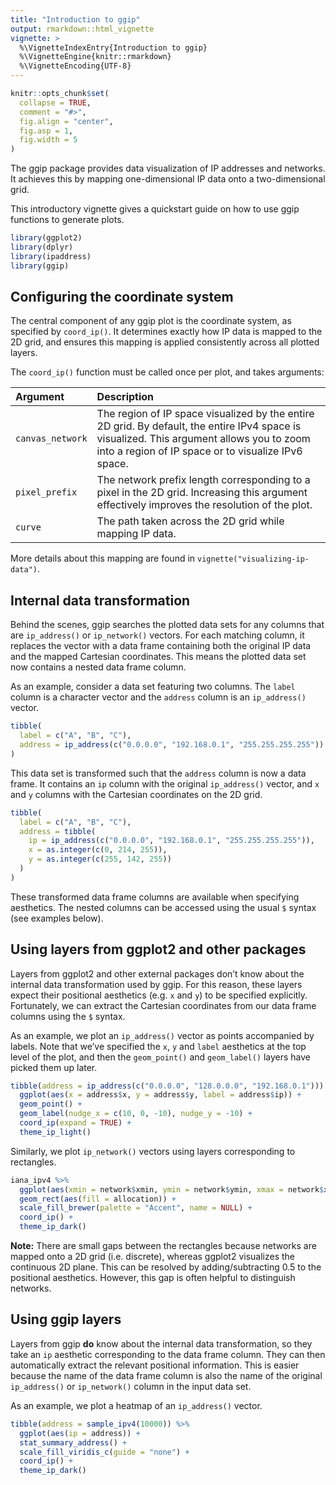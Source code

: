 ```yaml
---
title: "Introduction to ggip"
output: rmarkdown::html_vignette
vignette: >
  %\VignetteIndexEntry{Introduction to ggip}
  %\VignetteEngine{knitr::rmarkdown}
  %\VignetteEncoding{UTF-8}
---
```


```r
knitr::opts_chunk$set(
  collapse = TRUE,
  comment = "#>",
  fig.align = "center",
  fig.asp = 1,
  fig.width = 5
)
```

The ggip package provides data visualization of IP addresses and networks.
It achieves this by mapping one-dimensional IP data onto a two-dimensional grid.

This introductory vignette gives a quickstart guide on how to use ggip functions to generate plots.

```r
library(ggplot2)
library(dplyr)
library(ipaddress)
library(ggip)
```


## Configuring the coordinate system

The central component of any ggip plot is the coordinate system, as specified by `coord_ip()`.
It determines exactly how IP data is mapped to the 2D grid, and ensures this mapping is applied consistently across all plotted layers.

The `coord_ip()` function must be called once per plot, and takes arguments:

Argument  | Description
:------------ | :-----------------------------------------------------------
`canvas_network`  | The region of IP space visualized by the entire 2D grid. By default, the entire IPv4 space is visualized. This argument allows you to zoom into a region of IP space or to visualize IPv6 space.
`pixel_prefix`  | The network prefix length corresponding to a pixel in the 2D grid. Increasing this argument effectively improves the resolution of the plot.
`curve` | The path taken across the 2D grid while mapping IP data.

More details about this mapping are found in `vignette("visualizing-ip-data")`.


## Internal data transformation

Behind the scenes, ggip searches the plotted data sets for any columns that are `ip_address()` or `ip_network()` vectors.
For each matching column, it replaces the vector with a data frame containing both the original IP data and the mapped Cartesian coordinates.
This means the plotted data set now contains a nested data frame column.

As an example, consider a data set featuring two columns.
The `label` column is a character vector and the `address` column is an `ip_address()` vector.

```r
tibble(
  label = c("A", "B", "C"),
  address = ip_address(c("0.0.0.0", "192.168.0.1", "255.255.255.255"))
)
```

This data set is transformed such that the `address` column is now a data frame.
It contains an `ip` column with the original `ip_address()` vector, and `x` and `y` columns with the Cartesian coordinates on the 2D grid.

```r
tibble(
  label = c("A", "B", "C"),
  address = tibble(
    ip = ip_address(c("0.0.0.0", "192.168.0.1", "255.255.255.255")),
    x = as.integer(c(0, 214, 255)),
    y = as.integer(c(255, 142, 255))
  )
)
```

These transformed data frame columns are available when specifying aesthetics.
The nested columns can be accessed using the usual `$` syntax (see examples below).


## Using layers from ggplot2 and other packages

Layers from ggplot2 and other external packages don't know about the internal data transformation used by ggip.
For this reason, these layers expect their positional aesthetics (e.g. `x` and `y`) to be specified explicitly.
Fortunately, we can extract the Cartesian coordinates from our data frame columns using the `$` syntax.

As an example, we plot an `ip_address()` vector as points accompanied by labels.
Note that we've specified the `x`, `y` and `label` aesthetics at the top level of the plot, and then the `geom_point()` and `geom_label()` layers have picked them up later.

```r
tibble(address = ip_address(c("0.0.0.0", "128.0.0.0", "192.168.0.1"))) %>%
  ggplot(aes(x = address$x, y = address$y, label = address$ip)) +
  geom_point() +
  geom_label(nudge_x = c(10, 0, -10), nudge_y = -10) +
  coord_ip(expand = TRUE) +
  theme_ip_light()
```

Similarly, we plot `ip_network()` vectors using layers corresponding to rectangles.

```r
iana_ipv4 %>%
  ggplot(aes(xmin = network$xmin, ymin = network$ymin, xmax = network$xmax, ymax = network$ymax)) +
  geom_rect(aes(fill = allocation)) +
  scale_fill_brewer(palette = "Accent", name = NULL) +
  coord_ip() +
  theme_ip_dark()
```

**Note:** There are small gaps between the rectangles because networks are mapped onto a 2D grid (i.e. discrete), whereas ggplot2 visualizes the continuous 2D plane.
This can be resolved by adding/subtracting 0.5 to the positional aesthetics.
However, this gap is often helpful to distinguish networks.


## Using ggip layers

Layers from ggip **do** know about the internal data transformation, so they take an `ip` aesthetic corresponding to the data frame column.
They can then automatically extract the relevant positional information.
This is easier because the name of the data frame column is also the name of the original `ip_address()` or `ip_network()` column in the input data set.

As an example, we plot a heatmap of an `ip_address()` vector.

```r
tibble(address = sample_ipv4(10000)) %>%
  ggplot(aes(ip = address)) +
  stat_summary_address() +
  scale_fill_viridis_c(guide = "none") +
  coord_ip() +
  theme_ip_dark()
```
